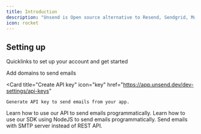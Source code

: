 ```yaml
---
title: Introduction
description: "Unsend is Open source alternative to Resend, Sendgrid, Mailgun and Postmark etc."
icon: rocket
---
```


## Setting up

Quicklinks to set up your account and get started

<CardGroup col={2}>
  <Card
    title="Add domain"
    icon="globe"
    href="https://app.unsend.dev/domains"
  >
  Add domains to send emails
  </Card>

  <Card
    title="Create API key"
    icon="key"
    href="https://app.unsend.dev/dev-settings/api-keys"
  >
    Generate API key to send emails from your app.
  </Card>
  <Card
    title="Try our API"
    icon="code"
    href="/api-reference/introduction"
  >
    Learn how to use our API to send emails programmatically.
  </Card>
  <Card
    title="NodeJS"
    icon="node-js"
    href="/get-started/nodejs"
  >
    Learn how to use our SDK using NodeJS to send emails programmatically.
  </Card>
    <Card
    title="SMTP support"
    icon="envelope"
    href="/get-started/smtp"
  >
    Send emails with SMTP server instead of REST API.
  </Card>
</CardGroup>
